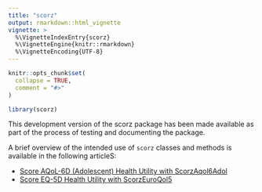 ```yaml
---
title: "scorz"
output: rmarkdown::html_vignette
vignette: >
  %\VignetteIndexEntry{scorz}
  %\VignetteEngine{knitr::rmarkdown}
  %\VignetteEncoding{UTF-8}
---
```


```r
knitr::opts_chunk$set(
  collapse = TRUE,
  comment = "#>"
)
```

```r
library(scorz)
```
This development version of the scorz package has been made available as part of the process of testing and documenting the package. 

A brief overview of the intended use of `scorz` classes and methods is available in the following articleS:

- [Score AQoL-6D (Adolescent) Health Utility with ScorzAqol6Adol](V_01.html)
- [Score EQ-5D Health Utility with ScorzEuroQol5](V_02.html)
